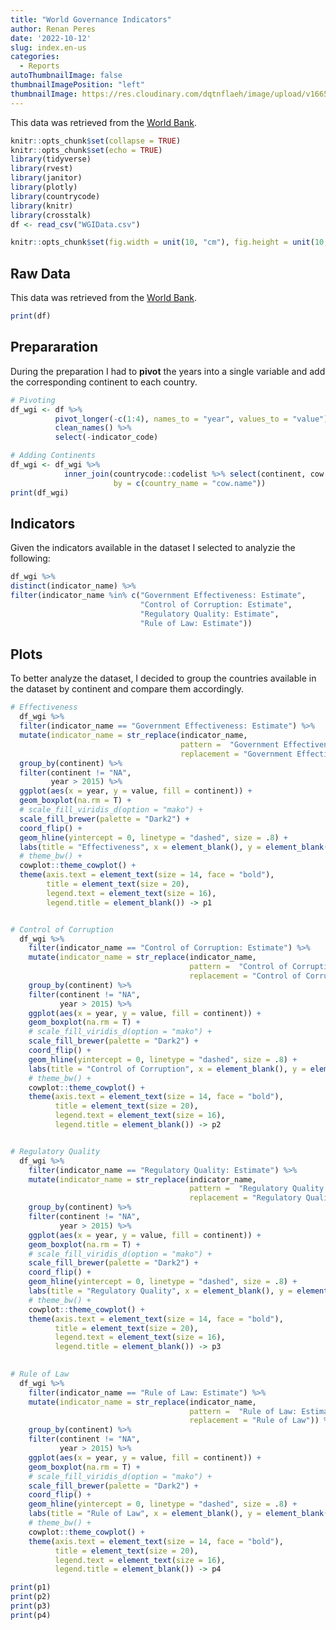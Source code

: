 ```yaml
---
title: "World Governance Indicators"
author: Renan Peres
date: '2022-10-12'
slug: index.en-us
categories:
  - Reports
autoThumbnailImage: false
thumbnailImagePosition: "left"
thumbnailImage: https://res.cloudinary.com/dqtnflaeh/image/upload/v1665687240/w-governance_thumbnail_cxdamc.png
---
```


This data was retrieved from the [World Bank](https://datacatalog.worldbank.org/search/dataset/0038026/Worldwide-Governance-Indicators).

<!--more--> 

```r
knitr::opts_chunk$set(collapse = TRUE)
knitr::opts_chunk$set(echo = TRUE)
library(tidyverse)
library(rvest)
library(janitor)
library(plotly)
library(countrycode)
library(knitr)
library(crosstalk)
df <- read_csv("WGIData.csv")

knitr::opts_chunk$set(fig.width = unit(10, "cm"), fig.height = unit(10, "cm"))

```

## Raw Data

This data was retrieved from the [World Bank](https://datacatalog.worldbank.org/search/dataset/0038026/Worldwide-Governance-Indicators).

```r
print(df)
```

## Prepararation

During the preparation I had to **pivot** the years into a single variable and add the corresponding continent to each country.

```r

# Pivoting
df_wgi <- df %>%
          pivot_longer(-c(1:4), names_to = "year", values_to = "value") %>% 
          clean_names() %>% 
          select(-indicator_code)

# Adding Continents
df_wgi <- df_wgi %>% 
            inner_join(countrycode::codelist %>% select(continent, cow.name), 
                       by = c(country_name = "cow.name"))
print(df_wgi)
```

## Indicators

Given the indicators available in the dataset I selected to analyzie the following:

```r
df_wgi %>% 
distinct(indicator_name) %>% 
filter(indicator_name %in% c("Government Effectiveness: Estimate", 
                             "Control of Corruption: Estimate",
                             "Regulatory Quality: Estimate", 
                             "Rule of Law: Estimate"))
```


## Plots

To better analyze the dataset, I decided to group the countries available in the dataset by continent and
compare them accordingly.

```r
# Effectiveness
  df_wgi %>% 
  filter(indicator_name == "Government Effectiveness: Estimate") %>% 
  mutate(indicator_name = str_replace(indicator_name, 
                                      pattern =  "Government Effectiveness: Estimate",
                                      replacement = "Government Effectiveness")) %>% 
  group_by(continent) %>% 
  filter(continent != "NA",
         year > 2015) %>% 
  ggplot(aes(x = year, y = value, fill = continent)) +
  geom_boxplot(na.rm = T) +
  # scale_fill_viridis_d(option = "mako") +
  scale_fill_brewer(palette = "Dark2") +
  coord_flip() +
  geom_hline(yintercept = 0, linetype = "dashed", size = .8) +
  labs(title = "Effectiveness", x = element_blank(), y = element_blank()) +
  # theme_bw() +
  cowplot::theme_cowplot() +
  theme(axis.text = element_text(size = 14, face = "bold"),
        title = element_text(size = 20),
        legend.text = element_text(size = 16),
        legend.title = element_blank()) -> p1


# Control of Corruption
  df_wgi %>% 
    filter(indicator_name == "Control of Corruption: Estimate") %>% 
    mutate(indicator_name = str_replace(indicator_name, 
                                        pattern =  "Control of Corruption: Estimate",
                                        replacement = "Control of Corruption")) %>% 
    group_by(continent) %>% 
    filter(continent != "NA",
           year > 2015) %>% 
    ggplot(aes(x = year, y = value, fill = continent)) +
    geom_boxplot(na.rm = T) +
    # scale_fill_viridis_d(option = "mako") +
    scale_fill_brewer(palette = "Dark2") +
    coord_flip() +
    geom_hline(yintercept = 0, linetype = "dashed", size = .8) +
    labs(title = "Control of Corruption", x = element_blank(), y = element_blank()) +
    # theme_bw() +
    cowplot::theme_cowplot() +
    theme(axis.text = element_text(size = 14, face = "bold"), 
          title = element_text(size = 20),
          legend.text = element_text(size = 16),
          legend.title = element_blank()) -> p2


# Regulatory Quality
  df_wgi %>% 
    filter(indicator_name == "Regulatory Quality: Estimate") %>% 
    mutate(indicator_name = str_replace(indicator_name, 
                                        pattern =  "Regulatory Quality: Estimate",
                                        replacement = "Regulatory Quality")) %>% 
    group_by(continent) %>% 
    filter(continent != "NA",
           year > 2015) %>% 
    ggplot(aes(x = year, y = value, fill = continent)) +
    geom_boxplot(na.rm = T) +
    # scale_fill_viridis_d(option = "mako") +
    scale_fill_brewer(palette = "Dark2") +
    coord_flip() +
    geom_hline(yintercept = 0, linetype = "dashed", size = .8) +
    labs(title = "Regulatory Quality", x = element_blank(), y = element_blank()) +
    # theme_bw() +
    cowplot::theme_cowplot() +
    theme(axis.text = element_text(size = 14, face = "bold"), 
          title = element_text(size = 20),
          legend.text = element_text(size = 16),
          legend.title = element_blank()) -> p3

  
# Rule of Law
  df_wgi %>% 
    filter(indicator_name == "Rule of Law: Estimate") %>% 
    mutate(indicator_name = str_replace(indicator_name, 
                                        pattern =  "Rule of Law: Estimate",
                                        replacement = "Rule of Law")) %>% 
    group_by(continent) %>% 
    filter(continent != "NA",
           year > 2015) %>% 
    ggplot(aes(x = year, y = value, fill = continent)) +
    geom_boxplot(na.rm = T) +
    # scale_fill_viridis_d(option = "mako") +
    scale_fill_brewer(palette = "Dark2") +
    coord_flip() +
    geom_hline(yintercept = 0, linetype = "dashed", size = .8) +
    labs(title = "Rule of Law", x = element_blank(), y = element_blank()) +
    # theme_bw() +
    cowplot::theme_cowplot() +
    theme(axis.text = element_text(size = 14, face = "bold"), 
          title = element_text(size = 20),
          legend.text = element_text(size = 16),
          legend.title = element_blank()) -> p4

```

```r
print(p1)
print(p2)
print(p3)
print(p4)
```

